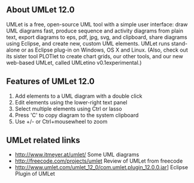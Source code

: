 ==About UMLet 12.0==
UMLet is a free, open-source UML tool with a simple user interface: draw UML diagrams fast, produce sequence and activity diagrams from plain text, export diagrams to eps, pdf, jpg, svg, and clipboard, share diagrams using Eclipse, and create new, custom UML elements. UMLet runs stand-alone or as Eclipse plug-in on Windows, OS X and Linux. (Also, check out its sister tool PLOTlet to create chart grids, our other tools, and our new web-based UMLet, called UMLetino v0.1experimental.)
{{images/UMLet.jpg}}
==Features of UMLet 12.0==	
# Add elements to a UML diagram with a double click
# Edit elements using the lower-right text panel
# Select multiple elements using Ctrl or lasso
# Press 'C' to copy diagram to the system clipboard
# Use +/- or Ctrl+mousewheel to zoom

==UMLet related links==
* [[http://www.itmeyer.at/umlet/]] Some UML diagrams
* [[http://freecode.com/projects/umlet]] Review of UMLet from freecode
* [[http://www.umlet.com/umlet_12_0/com.umlet.plugin_12.0.0.jar]]] Eclipse Plugin of UMLet


